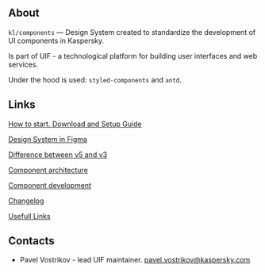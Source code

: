 

<Meta title="Intro" />

## About
`kl/components` — Design System created to standardize the development of UI components in Kaspersky.

Is part of UIF - a technological platform for building user interfaces and web services.

Under the hood is used: `styled-components` and `antd`.


## Links

[How to start. Download and Setup Guide](/story/docs-installation-and-initialization--page)

[Design System in Figma](https://www.figma.com/file/9hiN2DbkqbxbhR9EWRI1VK/B2B-Kit)

[Difference between v5 and v3](/story/docs-migration-to-v6--page)

[Component architecture](/story/docs-component-architecture--page)

[Component development](/story/docs-components-development--page)

[Changelog](/story/docs-changelog--page)

[Usefull Links](/story/docs-useful-links--page)

## Contacts

- Pavel Vostrikov - lead UIF maintainer. [pavel.vostrikov@kaspersky.com](mailto:pavel.vostrikov@kaspersky.com)


